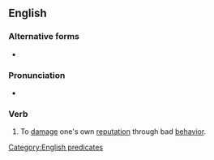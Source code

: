 ==English==

===Alternative forms===
* {{alter|en|blot one's copybook}}

===Pronunciation===
* {{audio|en|en-au-blot one's copy book.ogg|Audio (AU)}}

===Verb===
{{en-verb|*}}

# {{lb|en|idiomatic}} To [[damage]] one's own [[reputation]] through bad [[behavior]].

[[Category:English predicates]]